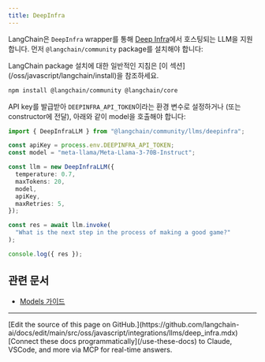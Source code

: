 ```yaml
---
title: DeepInfra
---
```


LangChain은 `DeepInfra` wrapper를 통해 [Deep Infra](https://deepinfra.com/)에서 호스팅되는 LLM을 지원합니다.
먼저 `@langchain/community` package를 설치해야 합니다:

<Tip>
LangChain package 설치에 대한 일반적인 지침은 [이 섹션](/oss/javascript/langchain/install)을 참조하세요.
</Tip>

```bash npm
npm install @langchain/community @langchain/core
```

API key를 발급받아 `DEEPINFRA_API_TOKEN`이라는 환경 변수로 설정하거나 (또는 constructor에 전달), 아래와 같이 model을 호출해야 합니다:

```typescript
import { DeepInfraLLM } from "@langchain/community/llms/deepinfra";

const apiKey = process.env.DEEPINFRA_API_TOKEN;
const model = "meta-llama/Meta-Llama-3-70B-Instruct";

const llm = new DeepInfraLLM({
  temperature: 0.7,
  maxTokens: 20,
  model,
  apiKey,
  maxRetries: 5,
});

const res = await llm.invoke(
  "What is the next step in the process of making a good game?"
);

console.log({ res });
```

## 관련 문서


- [Models 가이드](/oss/javascript/langchain/models)

---

<Callout icon="pen-to-square" iconType="regular">
    [Edit the source of this page on GitHub.](https://github.com/langchain-ai/docs/edit/main/src/oss/javascript/integrations/llms/deep_infra.mdx)
</Callout>
<Tip icon="terminal" iconType="regular">
    [Connect these docs programmatically](/use-these-docs) to Claude, VSCode, and more via MCP for    real-time answers.
</Tip>
